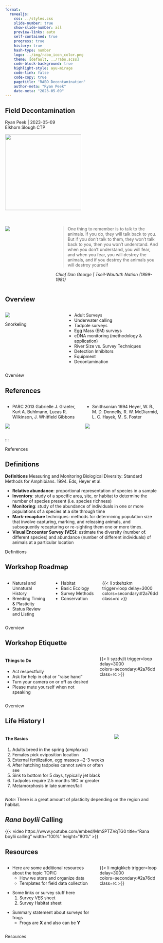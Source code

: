 ```yaml
---
format: 
  revealjs:
    css: ../styles.css
    slide-number: true
    show-slide-number: all
    preview-links: auto
    self-contained: true
    progress: true
    history: true
    hash-type: number
    logo: ../img/rabo_icon_color.png
    theme: [default, ../rabo.scss]
    code-block-background: true
    highlight-style: ayu-mirage
    code-link: false
    code-copy: true
    pagetitle: "RABO Decontamination"
    author-meta: "Ryan Peek"
    date-meta: "2023-05-09"
---
```


::: {.my-title}
# [Field Decontamination]{.orange}

::: {.my-grey}
[Ryan Peek | 2023-05-09]{}<br />
[Elkhorn Slough CTP]{}
:::

![](../img/rabo_adult_dark_transparent.png){.absolute bottom=0 right=0 width=250}
:::

<!-- Overview -->

# 

::: {.columns .pv4}
::: {.column width="30%"}
::: {.tc}
![](../img/eye_of_newt_cover)
:::
:::

::: {.column width="70%"}

 > One thing to remember is to talk to the animals. If you do, they will talk back to you. But if you don’t talk to them, they won’t talk back to you, then you won’t understand. And when you don’t understand, you will fear, and when you fear, you will destroy the animals, and if you destroy the animals you will destroy yourself
 
[*Chief Dan George | Tseil-Waututh Nation (1899-1981)*]{.gray}

:::
:::

## Overview {.smaller}

::: {.columns .pv4}
::: {.column width="30%"}
::: {.tc}
![](../img/ryan_snorkel_river.png ){.br-100}

Snorkeling<br /> 
:::
:::

::: {.column width="5%"}
:::

::: {.column width="65%"}
::: {.fragment .incremental}

 - Adult Surveys
 - Underwater calling
 - Tadpole surveys
 - Egg Mass (EM) surveys
 - eDNA monitoring (methodology & application)
 - River Size vs. Survey Techniques
 - Detection Inhibitors
 - Equipment
 - Decontamination

:::
:::
:::

::: footer
Overview
:::

## References {.smaller}

::: {.columns .pv4}
::: {.column width="50%"}

::: {.fragment}

 - PARC 2013
   Gabrielle J. Graeter, Kurt A. Buhlmann, Lucas R. Wilkinson, J. Whitfield Gibbons

:::
::: {.fragment}

![](../img/parc_2013_cover.png)
:::
:::


::: {.column .relative width="50%"}
::: {.fragment}

 - Smithsonian 1994 
   Heyer, W. R., M. D. Donnelly, R. W. McDiarmid, L. C. Hayek,  M. S. Foster


![](../img/heyer_et_al_1994_cover.png)
:::
:::
:::
:::

::: footer
References
:::

## Definitions {.smaller}

**Definitions**	Measuring and Monitoring Biological Diversity: Standard Methods for Amphibians.  1994.  Eds, Heyer et al.
 
 - **Relative abundance**:  proportional representation of species in a sample
 - **Inventory**:  study of a specific area, site, or habitat to determine the number of species present (i.e. species richness)
 - **Monitoring**: study of the abundance of individuals in one or more populations of a species at a site through time
 - **Mark-recapture** techniques:  methods for determining population size that involve capturing, marking, and releasing animals, and subsequently recapturing or re-sighting them one or more times.
 - **Visual Encounter Survey (VES)**:  estimate the diversity (number of. different species) and abundance (number of different individuals) of animals at a particular location

::: footer
Definitions
:::


## Workshop Roadmap {.smaller}

::: {.columns .pv4}
::: {.column width="30%" .incremental}
 
 - Natural and Unnatural History
 - Breeding Timing & Plasticity
 - Status Review and Listing

 
:::
::: {.column width="30%" .incremental}
 
 - Habitat
 - Basic Ecology
 - Survey Methods
 - Conservation
 
:::
::: {.column .tc .pv4 width="40%"}
{{< li xtkehzkm trigger=loop delay=3000 colors=secondary:#2a76dd class=rc >}}
:::
:::

::: footer
Overview
:::

## Workshop Etiquette {.smaller}

::: {.columns .pv4}
::: {.column width="60%"}
#### [Things to Do]{.green}

::: {.incremental}
-   Act respectfully
-   Ask for help in chat or "raise hand"
-   Turn your camera on or off as desired
-   Please mute yourself when not speaking
:::
:::

::: {.column .tc .pv5 width="40%"}
{{< li syzdvjlt trigger=loop delay=3000 colors=secondary:#2a76dd class=rc >}}
:::
:::

::: footer
Overview
:::

## Life History I {.smaller background-color="black"}

::: {.columns .pv4}
::: {.column .pr4 width="70%"}

#### The Basics

1. Adults breed in the spring ([*amplexus*]{.yellow})
3. Females pick oviposition location
4. External fertilization, egg masses ~2-3 weeks
5. After hatching tadpoles cannot swim or often see
6. Sink to bottom for 5 days, typically jet black
7. Tadpoles require 2.5 months 18C or greater
8. Metamorphosis in late summer/fall

:::

::: {.column width="30%"}

![](../img/rabo_egg_mass_gos22.jpg)

:::
:::

::: aside
*Note:* There is a great amount of plasticity depending on the region and habitat.
:::


## *Rana boylii* Calling

<!-- youtube: https://www.youtube.com/embed/MmSPTZVqTG0-->

  {{< video https://www.youtube.com/embed/MmSPTZVqTG0
          title="Rana boylii calling"
          width="100%" height="80%" >}}




## Resources {.smaller}

::: {.columns .pv4}
::: {.column width="60%"}
-   Here are some additional resources about the topic [TOPIC]{.b .green}
    -   How we store and organize data
    -   Templates for field data collection

::: {.fragment .mt1}
-   Some links or survey stuff here
    1.  Survey VES sheet
    2.  Survey Habitat sheet
:::

::: {.fragment .mt1}
-   Summary statement [about surveys for frogs]{.b .blue}
    -   Frogs are **X** and also can be **Y**
:::
:::

::: {.column .tc .pv5 width="40%"}
{{< li mgtgkkcb trigger=loop delay=3000 colors=secondary:#2a76dd class=rc >}}
:::
:::

::: footer
Resources
:::



